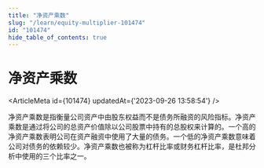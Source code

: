 ```yaml
---
title: "净资产乘数"
slug: "/learn/equity-multiplier-101474"
id: "101474"
hide_table_of_contents: true
---
```



# 净资产乘数

<ArticleMeta id={101474} updatedAt={'2023-09-26 13:58:54'} />
<div className='border-solid border-b border-t-0 my-4 border-[var(--ifm-color-gray-300)]' />

净资产乘数是指衡量公司资产中由股东权益而不是债务所融资的风险指标。净资产乘数是通过将公司的总资产价值除以公司股票中持有的总股权来计算的。一个高的净资产乘数表明公司在资产融资中使用了大量的债务。一个低的净资产乘数意味着公司对债务的依赖较少。净资产乘数也被称为杠杆比率或财务杠杆比率，是杜邦分析中使用的三个比率之一。
